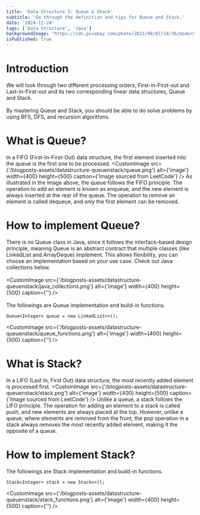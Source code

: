 ```yaml
---
title: 'Data Structure 3: Queue & Stack'
subtitle: 'Go through the definition and tips for Queue and Stack.'
date: '2024-11-24'
tags: ['Data Structure', 'Java']
backgroundImage: 'https://cdn.pixabay.com/photo/2021/08/07/14/36/modern-6528732_1280.png'
isPublished: true
---
```


# Introduction
We will look through two different processing orders, First-in-First-out and Last-in-First-out 
and its two corresponding linear data structures, <Highlight>Queue</Highlight> and <Highlight>Stack</Highlight>.
<br></br>
By mastering Queue and Stack, you should be able to do solve problems by using BFS, DFS, and recursion algorithms.

# What is Queue?
In a FIFO (First-In-First-Out) data structure, the first element inserted into the queue is the first one to be processed.
<CustomImage src={'/blogposts-assets/datastructure-queuenstack/queue.png'} alt={'image'} width={400} height={500} caption={'Image sourced from LeetCode'} />
As illustrated in the image above, the queue follows the FIFO principle. 
The operation to add an element is known as <Highlight>enqueue</Highlight>, and the new element is always inserted at the rear of the queue. 
The operation to remove an element is called <Highlight>dequeue</Highlight>, and only the first element can be removed.

# How to implement Queue?
There is no Queue class in Java, since it follows the interface-based design principle, meaning Queue is an abstract contract that multiple classes 
(like LinkedList and ArrayDeque) implement.
This allows flexibility, you can choose an implementation based on your use case.
Check out Java collections below.
<br></br>
<CustomImage src={'/blogposts-assets/datastructure-queuenstack/java_collections.png'} alt={'image'} width={400} height={500} caption={''} />
<br></br>
The followings are Queue implementation and build-in functions.
```
Queue<Integer> queue = new LinkedList<>();
```
<CustomImage src={'/blogposts-assets/datastructure-queuenstack/queue_functions.png'} alt={'image'} width={400} height={500} caption={''} />

# What is Stack?
In a LIFO (Last In, First Out) data structure, the most recently added element is processed first.
<CustomImage src={'/blogposts-assets/datastructure-queuenstack/stack.png'} alt={'image'} width={400} height={500} caption={'Image sourced from LeetCode'} />
Unlike a queue, a stack follows the LIFO principle. 
The operation for adding an element to a stack is called <Highlight>push</Highlight>, and new elements are always placed at the top. 
However, unlike a queue, where elements are removed from the front, the <Highlight>pop</Highlight> operation in a stack always removes the most recently added element, 
making it the opposite of a queue.

# How to implement Stack?
The followings are Stack implementation and build-in functions.
```
Stack<Integer> stack = new Stack<>();
```
<CustomImage src={'/blogposts-assets/datastructure-queuenstack/stack_functions.png'} alt={'image'} width={400} height={500} caption={''} />
